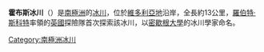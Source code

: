 '''霍布斯冰川'''（{{lang-en|Hobbs Glacier}}）是[[南極洲|南極洲]]的[[冰川|冰川]]，位於[[維多利亞地|維多利亞地]]沿岸，全長約13公里，[[羅伯特·斯科特|羅伯特·斯科特]]率領的[[英國|英國]]探險隊首次探索該冰川，以[[密歇根大學|密歇根大學]]的冰川學家命名。

{{coord|77|54|S|164|24|E|source:GNIS|display=title}}

{{DEFAULTSORT:Hobbs Glacier}}
[[Category:南極洲冰川|Category:南極洲冰川]]


{{ScottCoast-geo-stub}}